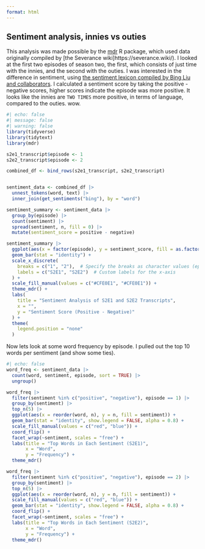 ```yaml
---
format: html
---
```


<cemter>

::: text

## Sentiment analysis, innies vs outies

This analysis was made possible by the [mdr](https://lucymcgowan.github.io/mdr) R package, which used data originally compiled by [the Severance wiki]https://severance.wiki/). I looked at the first two episodes of season two, the first, which consists of just time with the innies, and the second with the outies. I was interested in the difference in sentiment, using [the sentiment lexicon compiled by Bing Liu and collaborators](https://juliasilge.github.io/tidytext/reference/sentiments.html). I calculated a sentiment score by taking the positive - negative scores, higher scores indicate the episode was more positive. It looks like the innies are `TWO TIMES` more positive, in terms of language, compared to the outies. wow.

:::

```r
#| echo: false
#| message: false
#| warning: false
library(tidyverse)
library(tidytext)
library(mdr)

s2e1_transcript$episode <- 1
s2e2_transcript$episode <- 2

combined_df <- bind_rows(s2e1_transcript, s2e2_transcript)


sentiment_data <- combined_df |>
  unnest_tokens(word, text) |>
  inner_join(get_sentiments("bing"), by = "word") 

sentiment_summary <- sentiment_data |>
  group_by(episode) |>
  count(sentiment) |>
  spread(sentiment, n, fill = 0) |>
  mutate(sentiment_score = positive - negative)

sentiment_summary |> 
  ggplot(aes(x = factor(episode), y = sentiment_score, fill = as.factor(episode))) + 
  geom_bar(stat = "identity") +
  scale_x_discrete(
    breaks = c("1", "2"),  # Specify the breaks as character values (episode numbers)
    labels = c("S2E1", "S2E2")  # Custom labels for the x-axis
  ) +
  scale_fill_manual(values = c("#CFE0E1", "#CFE0E1")) +
  theme_mdr() +
  labs(
    title = "Sentiment Analysis of S2E1 and S2E2 Transcripts", 
    x = "", 
    y = "Sentiment Score (Positive - Negative)"
  ) +
  theme(
    legend.position = "none" 
  )

```

::: text

Now lets look at some word frequency by episode. I pulled out the top 10 words per sentiment (and show some ties). 

:::


```r
#| echo: false
word_freq <- sentiment_data |>
  count(word, sentiment, episode, sort = TRUE) |>
  ungroup()

word_freq |>
  filter(sentiment %in% c("positive", "negative"), episode == 1) |>
  group_by(sentiment) |>
  top_n(5) |>
  ggplot(aes(x = reorder(word, n), y = n, fill = sentiment)) +
  geom_bar(stat = "identity", show.legend = FALSE, alpha = 0.8) +
  scale_fill_manual(values = c("red", "blue")) +
  coord_flip() +
  facet_wrap(~sentiment, scales = "free") +
  labs(title = "Top Words in Each Sentiment (S2E1)", 
       x = "Word", 
       y = "Frequency") +
  theme_mdr() 

word_freq |>
  filter(sentiment %in% c("positive", "negative"), episode == 2) |>
  group_by(sentiment) |>
  top_n(5) |>
  ggplot(aes(x = reorder(word, n), y = n, fill = sentiment)) +
  scale_fill_manual(values = c("red", "blue")) +
  geom_bar(stat = "identity", show.legend = FALSE, alpha = 0.8) +
  coord_flip() +
  facet_wrap(~sentiment, scales = "free") +
  labs(title = "Top Words in Each Sentiment (S2E2)", 
       x = "Word", 
       y = "Frequency") +
  theme_mdr() 


```
</center>
